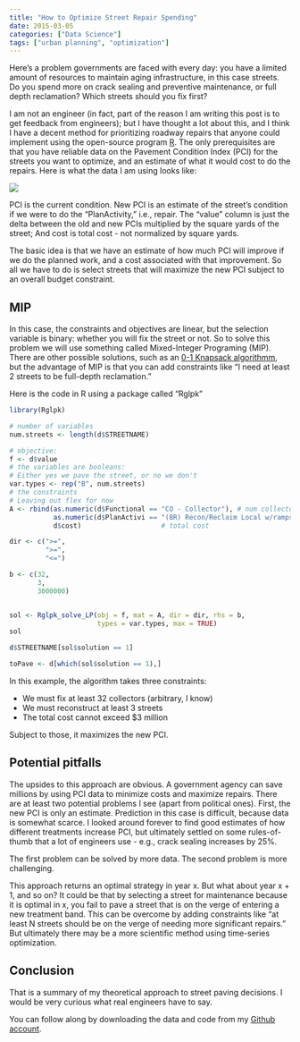 ```yaml
---
title: "How to Optimize Street Repair Spending"
date: 2015-03-05
categories: ["Data Science"]
tags: ["urban planning", "optimization"]
---
```


Here's a problem governments are faced with every day: you have a limited amount of resources to maintain aging infrastructure, in this case streets. Do you spend more on crack sealing and preventive maintenance, or full depth reclamation? Which streets should you fix first? 

I am not an engineer (in fact, part of the reason I am writing this post is to get feedback from engineers); but I have thought a lot about this, and I think I have a decent method for prioritizing roadway repairs that anyone could implement using the open-source program [R](http://en.wikipedia.org/wiki/R_%28programming_language%29). The only prerequisites are that you have reliable data on the Pavement Condition Index (PCI) for the streets you want to optimize, and an estimate of what it would cost to do the repairs. Here is what the data I am using looks like:

![](/images/2015/StreetData.png) 

PCI is the current condition. New PCI is an estimate of the street's condition if we were to do the "PlanActivity," i.e., repair. The "value" column is just the delta between the old and new PCIs multiplied by the square yards of the street; And cost is total cost - not normalized by square yards. 

The basic idea is that we have an estimate of how much PCI will improve if we do the planned work, and a cost associated with that improvement. So all we have to do is select streets that will maximize the new PCI subject to an overall budget constraint.      

## MIP

In this case, the constraints and objectives are linear, but the selection variable is binary: whether you will fix the street or not. So to solve this problem we will use something called Mixed-Integer Programing (MIP). There are other possible solutions, such as an [0-1 Knapsack algorithmm](http://en.wikipedia.org/wiki/Knapsack_problem), but the advantage of MIP is that you can add constraints like "I need at least 2 streets to be full-depth reclamation."

Here is the code in R using a package called "Rglpk"

```r

library(Rglpk)

# number of variables
num.streets <- length(d$STREETNAME) 

# objective:
f <- d$value
# the variables are booleans:
# Either yes we pave the street, or no we don't
var.types <- rep("B", num.streets)
# the constraints
# Leaving out flex for now
A <- rbind(as.numeric(d$Functional == "CO - Collector"), # num collectors
           as.numeric(d$PlanActivi == "(BR) Recon/Reclaim Local w/ramps"), # num full-depth
           d$cost)                    # total cost

dir <- c(">=",
         ">=",
         "<=")

b <- c(32,
       3,
       3000000)


sol <- Rglpk_solve_LP(obj = f, mat = A, dir = dir, rhs = b,
                      types = var.types, max = TRUE)
sol

d$STREETNAME[sol$solution == 1]

toPave <- d[which(sol$solution == 1),]       

```

In this example, the algorithm takes three constraints: 

+ We must fix at least 32 collectors (arbitrary, I know)
+ We must reconstruct at least 3 streets
+ The total cost cannot exceed $3 million

Subject to those, it maximizes the new PCI.  

## Potential pitfalls

The upsides to this approach are obvious. A government agency can save millions by using PCI data to minimize costs and maximize repairs. There are at least two potential problems I see (apart from political ones). First, the new PCI is only an estimate. Prediction in this case is difficult, because data is somewhat scarce. I looked around forever to find good estimates of how different treatments increase PCI, but ultimately settled on some rules-of-thumb that a lot of engineers use - e.g., crack sealing increases by 25%. 

The first problem can be solved by more data. The second problem is more challenging. 

This approach returns an optimal strategy in year x. But what about year x + 1, and so on? It could be that by selecting a street for maintenance because it is optimal in x, you fail to pave a street that is on the verge of entering a new treatment band. This can be overcome by adding constraints like "at least N streets should be on the verge of needing more significant repairs." But ultimately there may be a more scientific method using time-series optimization. 

## Conclusion

That is a summary of my theoretical approach to street paving decisions. I would be very curious what real engineers have to say. 

You can follow along by downloading the data and code from my [Github account](https://github.com/DanielHadley/PCI_Code).  
